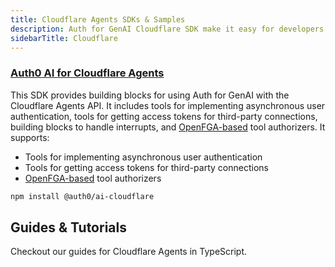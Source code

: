 ```yaml
---
title: Cloudflare Agents SDKs & Samples
description: Auth for GenAI Cloudflare SDK make it easy for developers to integrate with and secure any AI agent workflow using Cloudflare Agents.
sidebarTitle: Cloudflare
---
```


### [Auth0 AI for Cloudflare Agents](https://github.com/auth0-lab/auth0-ai-js/tree/main/packages/ai-cloudflare)

This SDK provides building blocks for using Auth for GenAI with the Cloudflare Agents API. It includes tools for implementing asynchronous user authentication, tools for getting access tokens for third-party connections, building blocks to handle interrupts, and [OpenFGA-based](https://openfga.dev/) tool authorizers. It supports:

- Tools for implementing asynchronous user authentication
- Tools for getting access tokens for third-party connections
- [OpenFGA-based](https://openfga.dev/) tool authorizers

```bash
npm install @auth0/ai-cloudflare
```

## Guides & Tutorials

Checkout our guides for Cloudflare Agents in TypeScript.

<Columns cols={2}>
<Card title="Check Google Calendar Availability" href="/how-tos/check-google-calendar-availability" icon="google" iconType="solid" horizontal />
<Card title="List GitHub Repositories" href="/how-tos/list-github-repositories" icon="github" iconType="solid" horizontal />
<Card title="List Slack Channels" href="/how-tos/list-slack-channels" icon="slack" iconType="solid" horizontal />
</Columns>
